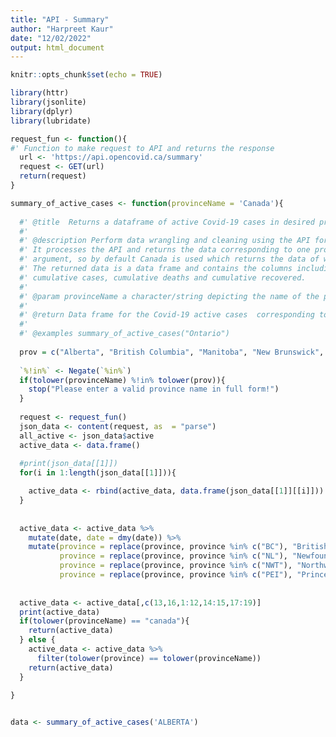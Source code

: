 ```yaml
---
title: "API - Summary"
author: "Harpreet Kaur"
date: "12/02/2022"
output: html_document
---
```


```r
knitr::opts_chunk$set(echo = TRUE)
```

```r
library(httr)
library(jsonlite)
library(dplyr)
library(lubridate)
```


```r

request_fun <- function(){
#' Function to make request to API and returns the response 
  url <- 'https://api.opencovid.ca/summary'
  request <- GET(url)
  return(request)
}

```

```r
summary_of_active_cases <- function(provinceName = 'Canada'){
  
  #' @title  Returns a dataframe of active Covid-19 cases in desired province of Canada
  #'
  #' @description Perform data wrangling and cleaning using the API for the Covid-19 cases in Canada.
  #' It processes the API and returns the data corresponding to one province which is passed on as the argument. If user passes empty      
  #' argument, so by default Canada is used which returns the data of whole Canada as a  whole.
  #' The returned data is a data frame and contains the columns including the date, province name, active cases, change is active cases,
  #' cumulative cases, cumulative deaths and cumulative recovered.
  #'
  #' @param provinceName a character/string depicting the name of the province
  #'
  #' @return Data frame for the Covid-19 active cases  corresponding to a particular province
  #'
  #' @examples summary_of_active_cases("Ontario")
  
  prov = c("Alberta", "British Columbia", "Manitoba", "New Brunswick", "Newfoundland and Labrador", "Nova Scotia", "Nunavut", "Northwest Territories", "Ontario", "Prince Edward Island", "Quebec", "Saskatchewan", "Yukon", "Canada")
  
  `%!in%` <- Negate(`%in%`) 
  if(tolower(provinceName) %!in% tolower(prov)){
    stop("Please enter a valid province name in full form!")
  }
  
  request <- request_fun()
  json_data <- content(request, as  = "parse")
  all_active <- json_data$active
  active_data <- data.frame()
  
  #print(json_data[[1]])
  for(i in 1:length(json_data[[1]])){

    active_data <- rbind(active_data, data.frame(json_data[[1]][[i]]))
  }
  
  
  active_data <- active_data %>%
    mutate(date, date = dmy(date)) %>%
    mutate(province = replace(province, province %in% c("BC"), "British Columbia"),
           province = replace(province, province %in% c("NL"), "Newfoundland and Labrador"),
           province = replace(province, province %in% c("NWT"), "Northwest Territories"),
           province = replace(province, province %in% c("PEI"), "Prince Edward Island"))
  
  
  active_data <- active_data[,c(13,16,1:12,14:15,17:19)]
  print(active_data)
  if(tolower(provinceName) == "canada"){
    return(active_data)
  } else {
    active_data <- active_data %>%
      filter(tolower(province) == tolower(provinceName))
    return(active_data)
  }
  
}


data <- summary_of_active_cases('ALBERTA')
```









